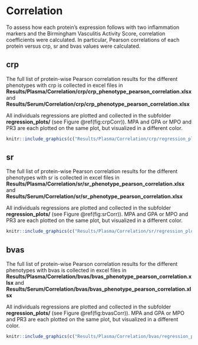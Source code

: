 # Correlation

To assess how each protein's expression follows with two inflammation markers and the Birmingham Vasculitis Activity Score, correlation coefficients were calculated. In particular, Pearson correlations of each protein versus crp, sr and bvas values were calculated.

## crp

The full list of protein-wise Pearson correlation results for the different phenotypes with crp is collected in excel files in **Results/Plasma/Correlation/crp/crp_phenotype_pearson_correlation.xlsx** and **Results/Serum/Correlation/crp/crp_phenotype_pearson_correlation.xlsx**

All individuals regressions are plotted and collected in the subfolder **regression_plots/** (see Figure \@ref(fig:crpCorr)). MPA and GPA or MPO and PR3 are each plotted on the same plot, but visualized in a different color. 

```r
knitr::include_graphics(c("Results/Plasma/Correlation/crp/regression_plots/CCL18_PARC_GPA_MPA_regression.png", "Results/Plasma/Correlation/crp/regression_plots/PON3_GPA_MPA_regression.png"))
```

## sr

The full list of protein-wise Pearson correlation results for the different phenotypes with sr is collected in excel files in **Results/Plasma/Correlation/sr/sr_phenotype_pearson_correlation.xlsx** and **Results/Serum/Correlation/sr/sr_phenotype_pearson_correlation.xlsx**

All individuals regressions are plotted and collected in the subfolder **regression_plots/** (see Figure \@ref(fig:srCorr)). MPA and GPA or MPO and PR3 are each plotted on the same plot, but visualized in a different color. 

```r
knitr::include_graphics(c("Results/Plasma/Correlation/sr/regression_plots/CCL18_PARC_GPA_MPA_regression.png", "Results/Plasma/Correlation/sr/regression_plots/CD6_GPA_MPA_regression.png"))
```

## bvas

The full list of protein-wise Pearson correlation results for the different phenotypes with bvas is collected in excel files in **Results/Plasma/Correlation/bvas/bvas_phenotype_pearson_correlation.xlsx** and **Results/Serum/Correlation/bvas/bvas_phenotype_pearson_correlation.xlsx**

All individuals regressions are plotted and collected in the subfolder **regression_plots/** (see Figure \@ref(fig:bvasCorr)). MPA and GPA or MPO and PR3 are each plotted on the same plot, but visualized in a different color. 

```r
knitr::include_graphics(c("Results/Plasma/Correlation/bvas/regression_plots/ST2_GPA_MPA_regression.png", "Results/Plasma/Correlation/bvas/regression_plots/Flt3L_GPA_MPA_regression.png"))
```
